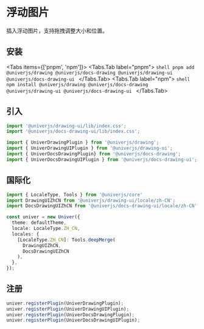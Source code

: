 
# 浮动图片

插入浮动图片，支持拖拽调整大小和位置。

## 安装

<Tabs items={['pnpm', 'npm']}>
  <Tabs.Tab label="pnpm">
    ```shell
    pnpm add @univerjs/drawing @univerjs/docs-drawing @univerjs/drawing-ui @univerjs/docs-drawing-ui
    ```
  </Tabs.Tab>
  <Tabs.Tab label="npm">
    ```shell
    npm install @univerjs/drawing @univerjs/docs-drawing @univerjs/drawing-ui @univerjs/docs-drawing-ui
    ```
  </Tabs.Tab>
</Tabs>

## 引入

```typescript
import '@univerjs/drawing-ui/lib/index.css';
import '@univerjs/docs-drawing-ui/lib/index.css';

import { UniverDrawingPlugin } from '@univerjs/drawing';
import { UniverDrawingUIPlugin } from '@univerjs/drawing-ui';
import { UniverDocsDrawingPlugin} from '@univerjs/docs-drawing';
import { UniverDocsDrawingUIPlugin } from '@univerjs/docs-drawing-ui';
```

## 国际化

```typescript
import { LocaleType, Tools } from '@univerjs/core'
import DrawingUIZhCN from '@univerjs/drawing-ui/locale/zh-CN';
import DocsDrawingUIZhCN from '@univerjs/docs-drawing-ui/locale/zh-CN';

const univer = new Univer({
  theme: defaultTheme,
  locale: LocaleType.ZH_CN,
  locales: {
    [LocaleType.ZH_CN]: Tools.deepMerge(
      DrawingUIZhCN,
      DocsDrawingUIZhCN
    ),
  },
});
```

## 注册

```typescript
univer.registerPlugin(UniverDrawingPlugin);
univer.registerPlugin(UniverDrawingUIPlugin);
univer.registerPlugin(UniverDocsDrawingPlugin);
univer.registerPlugin(UniverDocsDrawingUIPlugin);
```
